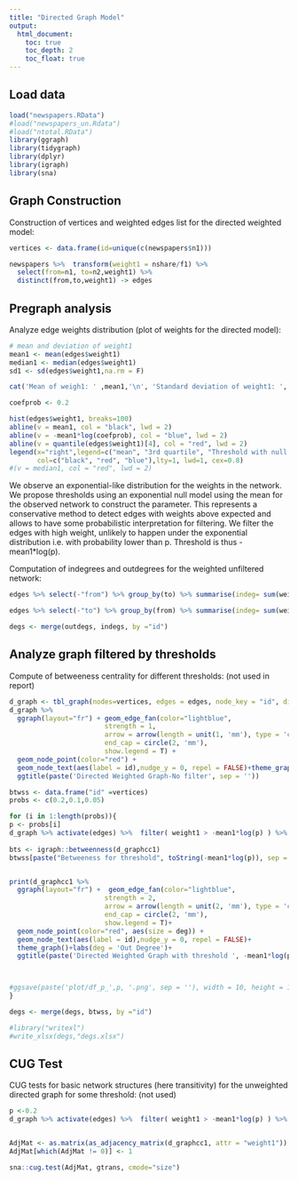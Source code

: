 ---
title: "Directed Graph Model"
output: 
  html_document:
    toc: true
    toc_depth: 2
    toc_float: true
---

## Load data
```{r message=FALSE, warning=FALSE}
load("newspapers.RData")
#load("newspapers_un.Rdata")    
#load("ntotal.RData")
library(ggraph)
library(tidygraph)
library(dplyr)
library(igraph)
library(sna)
```

## Graph Construction
Construction of vertices and weighted edges list for the directed weighted model:
```{r message=FALSE, warning=FALSE}
vertices <- data.frame(id=unique(c(newspapers$n1)))

newspapers %>%  transform(weight1 = nshare/f1) %>%
  select(from=n1, to=n2,weight1) %>% 
  distinct(from,to,weight1) -> edges
```

## Pregraph analysis 
Analyze edge weights distribution (plot of weights for the directed model):
```{r}
# mean and deviation of weight1
mean1 <- mean(edges$weight1)
median1 <- median(edges$weight1)
sd1 <- sd(edges$weight1,na.rm = F)

cat('Mean of weigh1: ' ,mean1,'\n', 'Standard deviation of weight1: ', sd1, '\n\n', sep='')

coefprob <- 0.2

hist(edges$weight1, breaks=100) 
abline(v = mean1, col = "black", lwd = 2)
abline(v = -mean1*log(coefprob), col = "blue", lwd = 2)
abline(v = quantile(edges$weight1)[4], col = "red", lwd = 2)
legend(x="right",legend=c("mean", "3rd quartile", "Threshold with null model"),
       col=c("black", "red", "blue"),lty=1, lwd=1, cex=0.8)
#(v = median1, col = "red", lwd = 2)

```

We observe an exponential-like distribution for the weights in the network. We propose thresholds using an exponential null model using the mean for the observed network to construct the parameter. This represents a conservative method to detect edges with weights above expected and allows to have some probabilistic interpretation for filtering. We filter the edges with high weight, unlikely to happen under the exponential distribution i.e. with probability lower than p. Threshold is thus -mean1*log(p).


Computation of indegrees and outdegrees for the weighted unfiltered network:
```{r}
edges %>% select(-"from") %>% group_by(to) %>% summarise(indeg= sum(weight1)) %>% rename("id" = "to")  -> indegs

edges %>% select(-"to") %>% group_by(from) %>% summarise(indeg= sum(weight1)) %>% rename("id" = "from") -> outdegs

degs <- merge(outdegs, indegs, by ="id")
```

## Analyze graph filtered by thresholds 
Compute of betweeness centrality for different thresholds: (not used in report)

```{r fig.height=10, fig.width=13}
d_graph <- tbl_graph(nodes=vertices, edges = edges, node_key = "id", directed = TRUE)
d_graph %>% 
  ggraph(layout="fr") + geom_edge_fan(color="lightblue",
                        strength = 1,
                        arrow = arrow(length = unit(1, 'mm'), type = 'closed'),
                        end_cap = circle(2, 'mm'),
                        show.legend = T) +
  geom_node_point(color="red") + 
  geom_node_text(aes(label = id),nudge_y = 0, repel = FALSE)+theme_graph()+
  ggtitle(paste('Directed Weighted Graph-No filter', sep = ''))
```

```{r echo=TRUE, fig.height=10, fig.width=13}
btwss <- data.frame("id" =vertices)
probs <- c(0.2,0.1,0.05)

for (i in 1:length(probs)){
p <- probs[i]
d_graph %>% activate(edges) %>%  filter( weight1 > -mean1*log(p) ) %>% activate(nodes) %>% mutate(deg = centrality_degree(mode="in"))-> d_graphcc1
  
bts <- igraph::betweenness(d_graphcc1)
btwss[paste("Betweeness for threshold", toString(-mean1*log(p)), sep = ' ')] <- bts


print(d_graphcc1 %>% 
  ggraph(layout="fr") +  geom_edge_fan(color="lightblue",
                        strength = 2,
                        arrow = arrow(length = unit(2, 'mm'), type = 'closed'),
                        end_cap = circle(2, 'mm'),
                        show.legend = T)+ 
  geom_node_point(color="red", aes(size = deg)) + 
  geom_node_text(aes(label = id),nudge_y = 0, repel = FALSE)+
  theme_graph()+labs(deg = 'Out Degree')+
  ggtitle(paste('Directed Weighted Graph with threshold ', -mean1*log(p), sep = '')))



#ggsave(paste('plot/df_p_',p, '.png', sep = ''), width = 10, height = 10, units = 'in')
}

degs <- merge(degs, btwss, by ="id")

#library("writexl")
#write_xlsx(degs,"degs.xlsx")
```




## CUG Test
CUG tests for basic network structures (here transitivity) for the unweighted directed graph for some threshold: (not used)

```{r}

p <-0.2
d_graph %>% activate(edges) %>%  filter( weight1 > -mean1*log(p) ) %>% activate(nodes) %>% mutate(deg = centrality_degree(mode="in"))-> d_graphcc1


AdjMat <- as.matrix(as_adjacency_matrix(d_graphcc1, attr = "weight1"))
AdjMat[which(AdjMat != 0)] <- 1

sna::cug.test(AdjMat, gtrans, cmode="size")

```